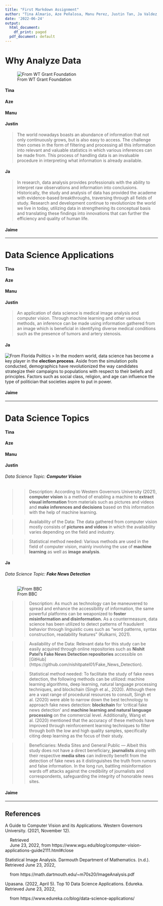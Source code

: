 ```yaml
---
title: "First Markdown Assignment"
author: "Tina Almario, Aze Peñalosa, Manu Perez, Justin Tan, Ja Valdez, Jaime Villarosa"
date: '2022-06-24'
output:
  html_document:
    df_print: paged
  pdf_document: default
---
```


# Why Analyze Data
![From WT Grant Foundation](https://wtgrantfoundation.org/library/uploads/2017/10/partners_600x400-600x350.jpg) 

#### Tina
#### Aze
#### Manu
#### Justin  
> The world nowadays boasts an abundance of information that not only continuously grows, but is also easy to access. The challenge then comes in the form of filtering and processing all this information into relevant and valuable  statistics in which various inferences can be made from. This process of handling data is an invaluable procedure in interpreting what information is already available.  

#### Ja
> In research, data analysis provides professionals with the ability to interpret raw observations and information into conclusions. Historically, the study and analysis of data has provided the academe with evidence-based breakthroughs, traversing through all fields of study. Research and development continue to revolutionize the world we live in today, utilizing data in strengthening its conceptual basis and translating these findings into innovations that can further the efficiency and quality of human life.

#### Jaime



*** 

# Data Science Applications

#### Tina
#### Aze
#### Manu
#### Justin
> An application of data science is medical image analysis and computer vision. Through machine learning and other various methods, an inference can be made using information gathered from an image which is beneficial in identifying diverse medical conditions such as the presence of tumors and artery stenosis.  

#### Ja
![From Florida Politics](https://floridapolitics.com/wp-content/uploads/2015/09/BALLOT-BOX-facebook.jpg)
> In the modern world, data science has become a key player in the **election process**. Aside from the simulation polls conducted, demographics have revolutionized the way candidates strategize their campaigns to populations with respect to their beliefs and principles. Factors such as social class, religion, and age can influence the type of politician that societies aspire to put in power. 

#### Jaime



***

# Data Science Topics

#### Tina
#### Aze
#### Manu
#### Justin
###### Data Science Topic: **Computer Vision**

>> Description: According to Western Governors University (2021), **computer vision** is a method of enabling a machine to **extract visual information** from materials such as pictures and videos and **make inferences and decisions** based on this information with the help of machine learning. 

>> Availability of the Data: The data gathered from computer vision mostly consists of **pictures and videos** in which the availability varies depending on the field and industry.

>> Statistical method needed: Various methods are used in the field of computer vision, mainly involving the use of **machine learning** as well as **image analysis**.

#### Ja

###### Data Science Topic: **Fake News Detection**
![From BBC](https://www.cits.ucsb.edu/sites/secure.lsit.ucsb.edu.gsts.d7_cits/files/sitefiles/fakenews/bbchistory2.png) 

>> Description: As much as technology can be maneuvered to spread and enhance the accessibility of information, the same powerful platforms can be weaponized to **foster misinformation and disinformation.** As a countermeasure, data science has been utilized to detect patterns of fraudulent behavior through linguistic cues such as “word patterns, syntax construction, readability features” (Kulkarni, 2021).

>> Availability of the Data: Relevant data for this study can be easily acquired through online repositories such as **Nishit Patel’s Fake News Detection repositories** accessible on [GitHub] (https://github.com/nishitpatel01/Fake_News_Detection).  


>> Statistical method needed: To facilitate the study of fake news detection, the following methods can be utilized: machine learning algorithms, deep learning, natural language processing techniques, and blockchain (Singh et al., 2020). Although there are a vast range of procedural resources to consult, Singh et al. (2020) were able to narrow down the best technology to approach fake news detection: **blockchain** for ‘critical fake news detection’ and **machine learning and natural language processing** on the commercial level. Additionally, Wang et al. (2020) mentioned that the accuracy of these methods have improved through reinforcement learning techniques to filter through both the low and high quality samples, specifically citing deep learning as the focus of their study. 

>> Beneficiaries: Media Sites and General Public — Albeit this study does not have a direct beneficiary, **journalists** along with their respective **media sites** can indirectly benefit from the detection of fake news as it distinguishes the truth from rumors and false information. In the long run, battling misinformation wards off attacks against the credibility of journalists and correspondents, safeguarding the integrity of honorable news sites.   


#### Jaime  
  


*** 

## References

A Guide to Computer Vision and its Applications. Western Governors University. (2021, November 12). 

|     Retrieved

|     June 23, 2022, from https://www.wgu.edu/blog/computer-vision-applications-guide2111.html#close  

Statistical Image Analysis. Darmouth Department of Mathematics. (n.d.). Retrieved June 23, 2022,

|     from https://math.dartmouth.edu/~m70s20/ImageAnalysis.pdf 

Upasana. (2022, April 5). Top 10 Data Science Applications. Edureka. Retrieved June 23, 2022,

|     from https://www.edureka.co/blog/data-science-applications/
